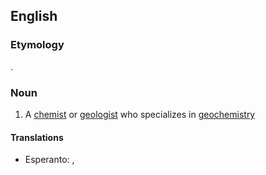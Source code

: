 ==English==

===Etymology===
{{back-form|en|geochemistry}}.

===Noun===
{{en-noun}}

# {{lb|en|chemistry|geology}} A [[chemist]] or [[geologist]] who specializes in [[geochemistry]]

====Translations====
{{trans-top|chemist or geologist who specializes in geochemistry}}
* Esperanto: {{t|eo|geoĥemiisto}}, {{t|eo|geokemiisto}}
{{trans-mid}}
{{trans-bottom}}

{{c|en|Scientists}}